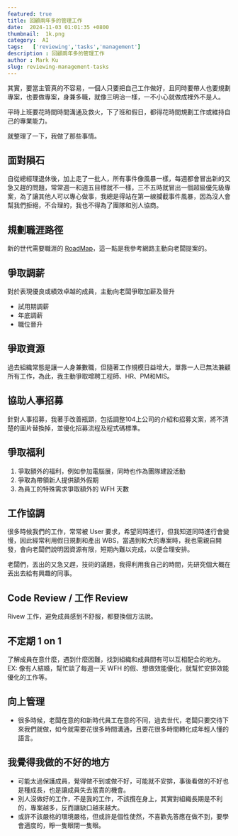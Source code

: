 ```yaml
---
featured: true
title: 回顧兩年多的管理工作
date:  2024-11-03 01:01:35 +0800
thumbnail:  1k.png
category:  AI  
tags:   ['reviewing','tasks','management']
description : 回顧兩年多的管理工作
author : Mark Ku
slug: reviewing-management-tasks
---
```


其實，要當主管真的不容易，一個人只要把自己工作做好，且同時要帶人也要規劃專案，也要做專案，身兼多職，就像三明治一樣，一不小心就做成裡外不是人。  

平時上班要花時間時間溝通及救火，下了班和假日，都得花時間規劃工作或維持自己的專業能力。

就整理了一下，我做了那些事情。

## 面對隕石 
自從總經理退休後，加上走了一批人，所有事件像風暴一樣，每週都會冒出新的又急又趕的問題，常常週一和週五目標就不一樣，三不五時就冒出一個超級優先級專案，為了讓其他人可以專心做事，我總是得站在第一線攔截事件風暴，因為沒人會幫我們拒絕，不合理的，我也不得為了團隊和別人協商。

## 規劃職涯路徑 
新的世代需要職涯的 [RoadMap](https://blog.markkulab.net/solving-the-middle-developer-career-dilemma/)，這一點是我參考網路主動向老闆提案的。

## 爭取調薪
對於表現優良或績效卓越的成員，主動向老闆爭取加薪及晉升
* 試用期調薪
* 年底調薪
* 職位晉升

## 爭取資源 
過去組織常態是讓一人身兼數職，但隨著工作規模日益增大，單靠一人已無法兼顧所有工作，為此，我主動爭取增聘工程師、HR、PM和MIS。

## 協助人事招募
針對人事招募，我著手改善瓶頸，包括調整104上公司的介紹和招募文案，將不清楚的圖片替換掉，並優化招募流程及程式碼標準。

## 爭取福利
1. 爭取額外的福利，例如參加電腦展，同時也作為團隊建設活動
2. 爭取為帶領新人提供額外假期
3. 為員工的特殊需求爭取額外的 WFH 天數

## 工作協調
很多時候我們的工作，常常被 User 要求，希望同時進行，但我知道同時進行會變慢，因此經常利用假日規劃和產出 WBS，當遇到較大的專案時，我也需親自開發，會向老闆們說明因資源有限，短期內難以完成，以便合理安排。

老闆們，丟出的又急又趕，技術的議題，我得利用我自己的時間，先研究個大概在丟出去給有興趣的同事。

## Code Review / 工作 Review 
Rivew 工作，避免成員感到不舒服，都要換個方法說。 

## 不定期 1 on 1 
了解成員在意什麼，遇到什麼困難，找到組織和成員間有可以互相配合的地方。 EX: 像有人結婚，幫忙談了每週一天 WFH 的假、想做效能優化，就幫忙安排效能優化的工作等。

## 向上管理
* 很多時候，老闆在意的和新時代員工在意的不同，過去世代，老闆只要交待下來我們就做，如今就需要花很多時間溝通，且要花很多時間轉化成年輕人懂的語言。

## 我覺得我做的不好的地方
* 可能太過保護成員，覺得做不到或做不好，可能就不安排，事後看做的不好也是種成長，也是讓成員失去當責的機會。
* 別人沒做好的工作，不是我的工作，不該攬在身上，其實對組織長期是不利的，專案越多，反而讓缺口越來越大。
* 或許不該嚴格的環境嚴格，但或許是個性使然，不喜歡先答應在做不到，要學會適度的，睜一隻眼閉一隻眼。